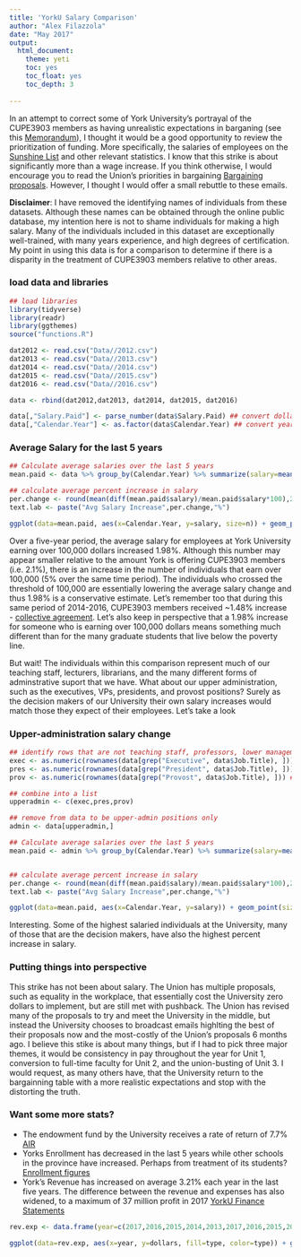 ```yaml
---
title: 'YorkU Salary Comparison'
author: "Alex Filazzola"
date: "May 2017"
output:
  html_document:
    theme: yeti
    toc: yes
    toc_float: yes
    toc_depth: 3
  
---
```


In an attempt to correct some of York University's portrayal of the CUPE3903 members as having unrealistic expectations in barganing (see this [Memorandum](http://labour.yorku.ca/2018/03/13/memorandum-on-a-path-forward/?_cldee=YWxleC5maWxhenpvbGFAb3V0bG9vay5jb20%3d&recipientid=contact-980019b7e0bf4db3839e35db6b331eba-e704eb4fb4504d9186714c072cbdd1de&esid=eec02e81-f926-e811-8def-000c29b184c1)), I thought it would be a good opportunity to review the prioritization of funding. More specifically, the salaries of employees on the [Sunshine List](https://www.ontario.ca/page/public-sector-salary-disclosure) and other relevant statistics. I know that this strike is about significantly more than a wage increase. If you think otherwise, I would encourage you to read the Union's priorities in bargaining [Bargaining proposals](https://3903.cupe.ca/bargaining/). However, I thought I would offer a small rebuttle to these emails. 

**Disclaimer**: I have removed the identifying names of individuals from these datasets. Although these names can be obtained through the online public database, my intention here is not to shame individuals for making a high salary. Many of the individuals included in this dataset are exceptionally well-trained, with many years experience, and high degrees of certification. My point in using this data is for a comparison to determine if there is a disparity in the treatment of CUPE3903 members relative to other areas. 

### load data and libraries
```r
## load libraries
library(tidyverse)
library(readr)
library(ggthemes)
source("functions.R")

dat2012 <- read.csv("Data//2012.csv")
dat2013 <- read.csv("Data//2013.csv")
dat2014 <- read.csv("Data//2014.csv")
dat2015 <- read.csv("Data//2015.csv")
dat2016 <- read.csv("Data//2016.csv")

data <- rbind(dat2012,dat2013, dat2014, dat2015, dat2016) 

data[,"Salary.Paid"] <- parse_number(data$Salary.Paid) ## convert dollarsigns to numbers
data[,"Calendar.Year"] <- as.factor(data$Calendar.Year) ## convert year to a factor
```

### Average Salary for the last 5 years
```r
## Calculate average salaries over the last 5 years
mean.paid <- data %>% group_by(Calendar.Year) %>% summarize(salary=mean(Salary.Paid), n=length(Salary.Paid))

## calculate average percent increase in salary
per.change <- round(mean(diff(mean.paid$salary)/mean.paid$salary*100),2)
text.lab <- paste("Avg Salary Increase",per.change,"%")

ggplot(data=mean.paid, aes(x=Calendar.Year, y=salary, size=n)) + geom_point() + theme_Publication() + ylab("Annual Salary (CAD)") + xlab("Year") + annotate("text", x= 2,y=155000, label=text.lab, size=6)

```
Over a five-year period, the average salary for employees at York University earning over 100,000 dollars increased 1.98%. Although this number may appear smaller relative to the amount York is offering CUPE3903 members (i.e. 2.1%), there is an increase in the number of individuals that earn over 100,000 (5% over the same time period). The individuals who crossed the threshold of 100,000 are essentially lowering the average salary change and thus 1.98% is a conservative estimate. Let's remember too that during this same period of 2014-2016, CUPE3903 members received ~1.48% increase - [collective agreement](https://3903.cupe.ca/files/2012/03/92365-1-YU-Unit-1.pdf). Let's also keep in perspective that a 1.98% increase for someone who is earning over 100,000 dollars means something much different than for the many graduate students that live below the poverty line.

But wait! The individuals within this comparison represent much of our teaching staff, lecturers, librarians, and the many different forms of adminstrative suport that we have. What about our upper administration, such as the executives, VPs, presidents, and provost positions? Surely as the decision makers of our University their own salary increases would match those they expect of their employees. Let's take a look

### Upper-administration salary change
```r
## identify rows that are not teaching staff, professors, lower management, engineers, or technicians
exec <- as.numeric(rownames(data[grep("Executive", data$Job.Title), ])) ## executives, CEO, CTO, etc...
pres <- as.numeric(rownames(data[grep("President", data$Job.Title), ])) ## presidents and vice-presidents for each division
prov <- as.numeric(rownames(data[grep("Provost", data$Job.Title), ])) ## provost & vice-provost positions

## combine into a list
upperadmin <- c(exec,pres,prov)

## remove from data to be upper-admin positions only
admin <- data[upperadmin,]

## Calculate average salaries over the last 5 years
mean.paid <- admin %>% group_by(Calendar.Year) %>% summarize(salary=mean(Salary.Paid, n=length(Salary.Paid)))


## calculate average percent increase in salary
per.change <- round(mean(diff(mean.paid$salary)/mean.paid$salary*100),2)
text.lab <- paste("Avg Salary Increase",per.change,"%")

ggplot(data=mean.paid, aes(x=Calendar.Year, y=salary)) + geom_point(size=5) + theme_Publication() + ylab("Annual Salary (CAD)") + xlab("Year") + annotate("text", x= 2,y=170000, label=text.lab, size=6)
```

Interesting. Some of the highest salaried individuals at the University, many of those that are the decision makers, have also the highest percent increase in salary. 

### Putting things into perspective

This strike has not been about salary. The Union has multiple proposals, such as equality in the workplace, that essentially cost the University zero dollars to implement, but are still met with pushback. The Union has revised many of the proposals to try and meet the University in the middle, but instead the University chooses to broadcast emails highlting the best of their proposals now and the most-costly of the Union's proposals 6 months ago. I believe this stike is about many things, but if I had to pick three major themes, it would be consistency in pay throughout the year for Unit 1, conversion to full-time faculty for Unit 2, and the union-busting of Unit 3. I would request, as many others have, that the University return to the bargainning table with a more realistic expectations and stop with the distorting the truth. 

### Want some more stats?

- The endowment fund by the University receives a rate of return of 7.7% [AIR](http://secretariat.info.yorku.ca/files/Annual-Investment-Report-December-31-2016.pdf)
- Yorks Enrollment has decreased in the last 5 years while other schools in the province have increased. Perhaps from treatment of its students? [Enrollment figures](http://cou.on.ca/wp-content/uploads/2018/02/Table-3-Headcount-enrolment-by-institution-and-level-of-study.pdf)
- York's Revenue has increased on average 3.21% each year in the last five years. The difference between the revenue and expenses has also widened, to a maximum of 37 million profit in 2017 [YorkU Finance Statements](http://www.yorku.ca/finance/documents/Financial_Statements_April_30_2017.pdf)
```r
rev.exp <- data.frame(year=c(2017,2016,2015,2014,2013,2017,2016,2015,2014,2013),dollars = c(1095.1,1041.2,1017.0,1016.9,983.1,1058.7,1017.9,997.1,1012.6,985.9), type=c(rep("revenue",5),rep("expenses",5)))

ggplot(data=rev.exp, aes(x=year, y=dollars, fill=type, color=type)) + geom_point(size=4) +theme_Publication() + ylab("Millions of Dollars (CAD)")
```